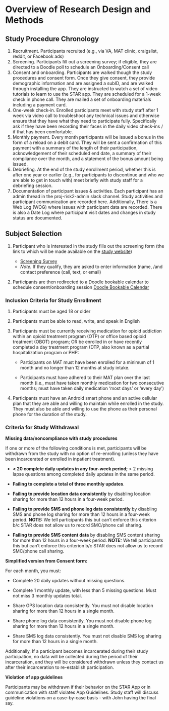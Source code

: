 # Overview of Research Design and Methods {#sec-design_methods}

## Study Procedure Chronology

1. Recruitment.  Participants recruited (e.g., via VA, MAT clinic, craigslist, reddit, or Facebook ads)  
2. Screening. Participants fill out a screening survey; if eligible, they are directed to a Doodle poll to schedule an Onboarding/Consent call
3. Consent and onboarding. Participants are walked though the study procedures and consent form. Once they give consent, they provide demographic information and are assigned a subID, and are walked through installing the app. They are instructed to watch a set of video tutorials to learn to use the STAR app. They are scheduled for a 1-week check in phone call. They are mailed a set of onboarding materials including a payment card.
4. One-week check-in. Enrolled participants meet with study staff after 1 week via video call to troubleshoot any technical issues and otherwise ensure that they have what they need to participate fully. Specifically ask if they have been recording their faces in the daily video check-ins / if that has been comfortable.
5. Monthly payment. Every month participants will be issued a bonus in the form of a reload on a debit card. They will be sent a confirmation of this payment with a summary of the length of their participation, acknowledgement of their scheduled end date, a summary of their compliance over the month, and a statement of the bonus amount being issued.
6. Debriefing. At the end of the study enrollment period, whether this is after one year or earlier (e.g., for participants to discontinue and who we are able to get in touch with) meet briefly with study staff for a debriefing session.
7. Documentation of participant issues & activities. Each participant has an admin thread in the proj-risk2-admin slack channel. Study activities and participant communication are recorded here. Additionally, There is a Web Log (WOG) where issues with participant data are recorded. There is also a Date Log where participant visit dates and changes in study status are documented.

## Subject Selection

1.  Participant who is interested in the study fills out the screening
    form (the link to which will be made available on the [study website](  https://starstudy.wiscweb.wisc.edu/))

    -   [Screening
        Survey](https://uwmadison.co1.qualtrics.com/jfe/form/SV_errVKwnxgpkO9wO)
    -   *Note.* If they qualify, they are asked to enter information
        (name, /and contact preference (call, text, or email)

2.  Participants are then redirected to a Doodle bookable calendar to
    schedule consent/onboarding session
   [Doodle Bookable Calendar](https://doodle.com/bp/starstudy1/consent-session)

### Inclusion Criteria for Study Enrollment

1.  Participants must be aged 18 or older

2.  Participants must be able to read, write, and speak in English

3.  Participants must be currently receiving medication for opioid
    addiction within an opioid treatment program (OTP) or office based
    opioid treatment (OBOT) program; OR be enrolled in or have recently
    completed a day treatment program (DTP, also known as a partial
    hospitalization program or PHP:

    -   Participants on MAT must have been enrolled for a minimum of 1
        month and no longer than 12 months at study intake.

    -   Participants must have adhered to their MAT plan over the last
        month (i.e., must have taken monthly medication for two
        consecutive months; must have taken daily medication 'most days'
        or 'every day')

4.  Participants must have an Android smart phone and an active cellular
    plan that they are able and willing to maintain while enrolled in
    the study. They must also be able and willing to use the phone as
    their personal phone for the duration of the study.

### Criteria for Study Withdrawal

**Missing data/noncompliance with study procedures**

If one or more of the following conditions is met, participants will be
withdrawn from the study with no option of re-enrolling (unless they
have been incarcerated or enrolled in inpatient treatment).

-   **\< 20 complete daily updates in any four-week period;** \> 2
    missing lapse questions among completed daily updates in the same
    period.

-   **Failing to complete a total of three monthly updates**.

-   **Failing to provide location data consistently** by disabling
    location sharing for more than 12 hours in a four-week period.

-   **Failing to provide SMS and phone log data consistently** by
    disabling SMS and phone log sharing for more than 12 hours in a
    four-week period. **NOTE:** We tell participants this but can't
    enforce this criterion b/c STAR does not allow us to record
    SMC/phone call sharing.

-   **Failing to provide SMS content data** by disabling SMS content
    sharing for more than 12 hours in a four-week period. **NOTE:** We
    tell participants this but can't enforce this criterion b/c STAR
    does not allow us to record SMC/phone call sharing.

**Simplified version from Consent form:**

For each month, you must:

-   Complete 20 daily updates without missing questions.

-   Complete 1 monthly update, with less than 5 missing questions. Must
    not miss 3 monthly updates total.

-   Share GPS location data consistently. You must not disable location
    sharing for more than 12 hours in a single month.

-   Share phone log data consistently. You must not disable phone log
    sharing for more than 12 hours in a single month.

-   Share SMS log data consistently. You must not disable SMS log
    sharing for more than 12 hours in a single month. 

Additionally, If a participant becomes incarcerated during their study participation,
no data will be collected during the period of their incarceration, and
they will be considered withdrawn unless they contact us after their
incarceration to re-establish participation.

**Violation of app guidelines**

Participants may be withdrawn if their behavior on the STAR App or in communication with staff violates App Guidelines. Study staff will discuss guideline violations on a case-by-case basis - with John having the final say.
